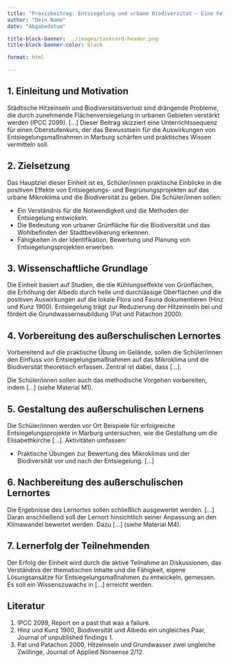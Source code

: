 ```yaml
---
title: "Praxisbeitrag: Entsiegelung und urbane Biodiversität – Eine Feldstudie für einen Oberstufenkurs in Marburg"
author: "Dein Name"
date: "Abgabedatum"

title-block-banner: ../images/taskcard-header.png
title-block-banner-color: black

format: html

---
```


## 1. Einleitung und Motivation

Städtische Hitzeinseln und Biodiversitätsverlust sind drängende Probleme, die durch zunehmende Flächenversiegelung in urbanen Gebieten verstärkt werden (IPCC 2099). [...]
Dieser Beitrag skizziert eine Unterrichtssequenz für einen Oberstufenkurs, der das Bewusstsein für die Auswirkungen von Entsiegelungsmaßnahmen in Marburg schärfen und praktisches Wissen vermitteln soll.

## 2. Zielsetzung

Das Hauptziel dieser Einheit ist es, Schüler/innen praktische Einblicke in die positiven Effekte von Entsiegelungs- und Begrünungsprojekten auf das urbane Mikroklima und die Biodiversität zu geben. Die Schüler/innen sollen:

- Ein Verständnis für die Notwendigkeit und die Methoden der Entsiegelung entwickeln.
- Die Bedeutung von urbaner Grünfläche für die Biodiversität und das Wohlbefinden der Stadtbevölkerung erkennen.
- Fähigkeiten in der Identifikation, Bewertung und Planung von Entsiegelungsprojekten erwerben.

## 3. Wissenschaftliche Grundlage

Die Einheit basiert auf Studien, die die Kühlungseffekte von Grünflächen, die Erhöhung der Albedo durch helle und durchlässige Oberflächen und die positiven Auswirkungen auf die lokale Flora und Fauna dokumentieren (Hinz und Kunz 1900). Entsiegelung trägt zur Reduzierung der Hitzeinseln bei und fördert die Grundwasserneubildung (Pat und Patachon 2000).

## 4. Vorbereitung des außerschulischen Lernortes

Vorbereitend auf die praktische Übung im Gelände, sollen die Schüler/innen den Einfluss von Entsiegelungsmaßnahmen auf das Mikroklima und die Biodiversität theoretisch erfassen. Zentral ist dabei, dass [...].

Die Schüler/innen sollen auch das methodische Vorgehen vorbereiten, indem [...] (siehe Material M1).

## 5. Gestaltung des außerschulischen Lernens

Die Schüler/innen werden vor Ort Beispiele für erfolgreiche Entsiegelungsprojekte in Marburg untersuchen, wie die Gestaltung um die Elisabethkirche [...]. Aktivitäten umfassen:

- Praktische Übungen zur Bewertung des Mikroklimas und der Biodiversität vor und nach der Entsiegelung. [...]

## 6. Nachbereitung des außerschulischen Lernortes

Die Ergebnisse des Lernortes sollen schließlich ausgewertet werden. [...] Daran anschließend soll der Lernort hinsichtlich seiner Anpassung an den Klimawandel bewertet werden. Dazu [...] (siehe Material M4).

## 7. Lernerfolg der Teilnehmenden

Der Erfolg der Einheit wird durch die aktive Teilnahme an Diskussionen, das Verständnis der thematischen Inhalte und die Fähigkeit, eigene Lösungsansätze für Entsiegelungsmaßnahmen zu entwickeln, gemessen. Es soll ein Wissenszuwachs in [...] erreicht werden.

## Literatur

1. IPCC 2099, Report on a past that was a failure.
2. Hinz und Kunz 1900, Biodiversität und Albedo ein ungleiches Paar, Journal of unpublished findings 1.
3. Pat und Patachon 2000, Hitzeinseln und Grundwasser zwei ungleiche Zwillinge, Journal of Applied Nonsense 2/12.

